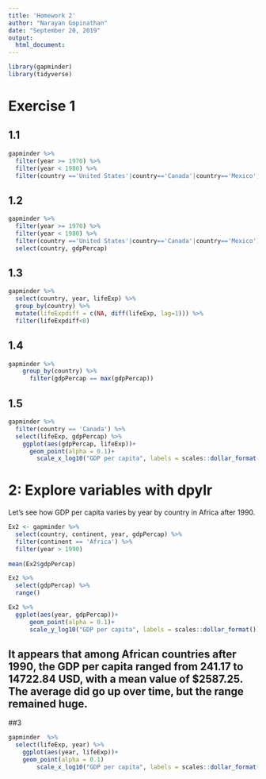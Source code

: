```yaml
---
title: 'Homework 2'
author: "Narayan Gopinathan"
date: "September 20, 2019"
output: 
  html_document:
---
```


```r
library(gapminder)
library(tidyverse)

```

# Exercise 1

## 1.1

```r
gapminder %>%
  filter(year >= 1970) %>%
  filter(year < 1980) %>%
  filter(country =='United States'|country=='Canada'|country=='Mexico')
```

## 1.2

```r
gapminder %>%
  filter(year >= 1970) %>%
  filter(year < 1980) %>%
  filter(country =='United States'|country=='Canada'|country=='Mexico') %>%
  select(country, gdpPercap)
```

## 1.3

```r
gapminder %>%
  select(country, year, lifeExp) %>%
  group_by(country) %>%
  mutate(lifeExpdiff = c(NA, diff(lifeExp, lag=1))) %>%
  filter(lifeExpdiff<0)
```

## 1.4

```r
gapminder %>%
    group_by(country) %>%
      filter(gdpPercap == max(gdpPercap))
```

## 1.5

```r
gapminder %>%
  filter(country == 'Canada') %>%
  select(lifeExp, gdpPercap) %>%
    ggplot(aes(gdpPercap, lifeExp))+
      geom_point(alpha = 0.1)+
        scale_x_log10("GDP per capita", labels = scales::dollar_format())
```

# 2: Explore variables with dpylr
Let's see how GDP per capita varies by year by country in Africa after 1990.


```r
Ex2 <- gapminder %>%
  select(country, continent, year, gdpPercap) %>%
  filter(continent == 'Africa') %>%
  filter(year > 1990)
  
mean(Ex2$gdpPercap)

Ex2 %>%
  select(gdpPercap) %>%
  range()

Ex2 %>%
  ggplot(aes(year, gdpPercap))+
      geom_point(alpha = 0.1)+
      scale_y_log10("GDP per capita", labels = scales::dollar_format())
```
## It appears that among African countries after 1990, the GDP per capita ranged from 241.17 to 14722.84 USD, with a mean value of $2587.25. The average did go up over time, but the range remained huge.  

##3

```r
gapminder  %>%
  select(lifeExp, year) %>%
    ggplot(aes(year, lifeExp))+
    geom_point(alpha = 0.1)
        scale_x_log10("GDP per capita", labels = scales::dollar_format())
```
